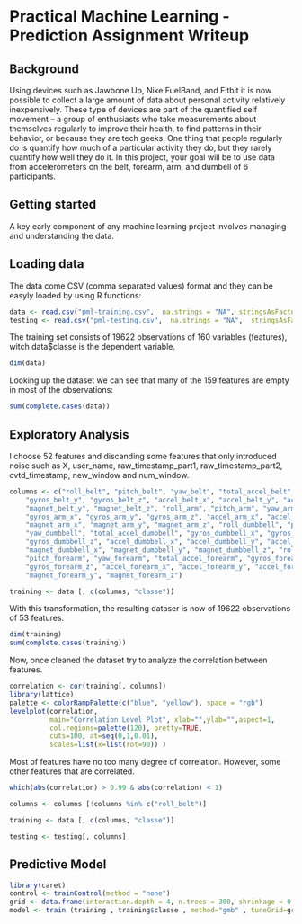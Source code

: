 Practical Machine Learning - Prediction Assignment Writeup
========================================================

## Background 

Using devices such as Jawbone Up, Nike FuelBand, and Fitbit it is now possible to collect a large amount of data about personal activity relatively inexpensively. These type of devices are part of the quantified self movement – a group of enthusiasts who take measurements about themselves regularly to improve their health, to find patterns in their behavior, or because they are tech geeks. One thing that people regularly do is quantify how much of a particular activity they do, but they rarely quantify how well they do it. In this project, your goal will be to use data from accelerometers on the belt, forearm, arm, and dumbell of 6 participants.




## Getting started

A key early component of any machine learning project involves managing and understanding the data.

## Loading data

The data come CSV (comma separated values) format and they can be easyly loaded by using R functions:

```r
data <- read.csv("pml-training.csv",  na.strings = "NA", stringsAsFactors = FALSE)
testing <- read.csv("pml-testing.csv",  na.strings = "NA",  stringsAsFactors = FALSE)
```

The training set consists of 19622 observations of 160 variables (features), witch data$classe is the dependent variable.

```r
dim(data)
```

Looking up the dataset we can see that many of the 159 features are empty in most of the observations:

```r
sum(complete.cases(data))
```


## Exploratory Analysis

I choose 52 features and discanding some features that only introduced noise such as  X, user_name, raw_timestamp_part1, raw_timestamp_part2, cvtd_timestamp, new_window and num_window.


```r
columns <- c("roll_belt", "pitch_belt", "yaw_belt", "total_accel_belt", "gyros_belt_x", 
    "gyros_belt_y", "gyros_belt_z", "accel_belt_x", "accel_belt_y", "accel_belt_z", "magnet_belt_x",
    "magnet_belt_y", "magnet_belt_z", "roll_arm", "pitch_arm", "yaw_arm", "total_accel_arm",
    "gyros_arm_x", "gyros_arm_y", "gyros_arm_z", "accel_arm_x", "accel_arm_y", "accel_arm_z",
    "magnet_arm_x", "magnet_arm_y", "magnet_arm_z", "roll_dumbbell", "pitch_dumbbell", 
    "yaw_dumbbell", "total_accel_dumbbell", "gyros_dumbbell_x", "gyros_dumbbell_y", 
    "gyros_dumbbell_z", "accel_dumbbell_x", "accel_dumbbell_y", "accel_dumbbell_z", 
    "magnet_dumbbell_x", "magnet_dumbbell_y", "magnet_dumbbell_z", "roll_forearm", 
    "pitch_forearm", "yaw_forearm", "total_accel_forearm", "gyros_forearm_x", "gyros_forearm_y",
    "gyros_forearm_z", "accel_forearm_x", "accel_forearm_y", "accel_forearm_z", "magnet_forearm_x",
    "magnet_forearm_y", "magnet_forearm_z")

training <- data [, c(columns, "classe")]

```

With this transformation, the resulting  dataser is now of 19622 observations of 53 features.

```r
dim(training)
sum(complete.cases(training))
```

Now, once cleaned the dataset try to analyze the correlation between features.

```r
correlation <- cor(training[, columns])
library(lattice)
palette <- colorRampPalette(c("blue", "yellow"), space = "rgb")
levelplot(correlation, 
          main="Correlation Level Plot", xlab="",ylab="",aspect=1,
          col.regions=palette(120), pretty=TRUE,
          cuts=100, at=seq(0,1,0.01),
          scales=list(x=list(rot=90)) )
```

Most of features have no too many degree of correlation. However, some other features that are correlated. 
```r
which(abs(correlation) > 0.99 & abs(correlation) < 1)

columns <- columns [!columns %in% c("roll_belt")]

training <- data [, c(columns, "classe")]

testing <- testing[, columns]

```


## Predictive Model

```r
library(caret)
control <- trainControl(method = "none")
grid <- data.frame(interaction.depth = 4, n.trees = 300, shrinkage = 0.1)
model <- train (training , training$classe , method="gmb" , tuneGrid=grid)

```
